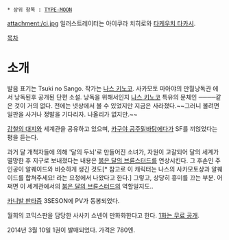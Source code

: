  * 상위 항목 : [[TYPE-MOON]]

attachment:/ci.jpg
일러스트레이터는 아이쿠라 치히로와 [[타케우치 타카시]].

[[목차]]
= 소개 =
발음 표기는 Tsuki no Sango. 작가는 [[나스 키노코]]. 사카모토 마아야의 만월낭독관 에서 낭독된후 공개된 단편 소설. 
낭독을 위해서인지 [[나스 키노코]] 특유의 문체인 ────같은 것이 거의 없다. 전에는 넷상에서 볼 수 있었지만 지금은 사라졌다.~~그러니 볼려면 일판을 사거나 정발을 기다리자. 나올리가 없지만.~~

[[강철의 대지]]와 세계관을 공유하고 있으며, [[카구야 공주]]밑바탕에다가 SF를 끼얹었다는 평을 듣는다.

과거 달 개척자들에 의해 '달의 두뇌'로 만들어진 소녀가, 자원이 고갈되어 달의 세계가 멸망한 후 지구로 보내졌다는 내용은 [[붉은 달의 브륜스터드]]를 연상시킨다. 그 후손인 주인공이 알퀘이드와 비슷하게 생긴 것도[* 참고로 이 캐릭터는 나스의 사카모토상과 알퀘이드를 합쳐주세요! 라는 요청에서 나왔다고 한다.] 그렇고, 상당히 흥미를 끄는 부분. 어쩌면 이 세계관에서의 [[붉은 달의 브륜스터드]]의 역할일지도.. 

[[카니발 판타즘]] 3SESON에 PV가 동봉되었다.

월희의 코믹스판을 담당한 사사키 쇼넨이 만화화한다고 한다. [http://sai-zen-sen.jp/works/comics/tsukinosango/01/01.html 1화는 무료 공개].

2014년 3월 10일 1권이 발매되었다. 가격은 780엔.
